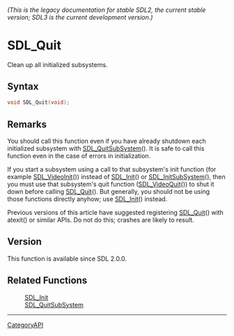 ====== (This is the legacy documentation for stable SDL2, the current stable version; SDL3 is the current development version.) ======
= SDL_Quit =

Clean up all initialized subsystems.

== Syntax ==

<syntaxhighlight lang='c'>
void SDL_Quit(void);
</syntaxhighlight>

== Remarks ==

You should call this function even if you have already shutdown each
initialized subsystem with [[SDL_QuitSubSystem]](). It is safe to call this
function even in the case of errors in initialization.

If you start a subsystem using a call to that subsystem's init function
(for example [[SDL_VideoInit]]()) instead of [[SDL_Init]]() or
[[SDL_InitSubSystem]](), then you must use that subsystem's quit function
([[SDL_VideoQuit]]()) to shut it down before calling [[SDL_Quit]](). But
generally, you should not be using those functions directly anyhow; use
[[SDL_Init]]() instead.

Previous versions of this article have suggested registering [[SDL_Quit]]() with atexit() or similar APIs. Do not do this; crashes are likely to result.
== Version ==

This function is available since SDL 2.0.0.

== Related Functions ==

:[[SDL_Init]]
:[[SDL_QuitSubSystem]]

----
[[CategoryAPI]]


